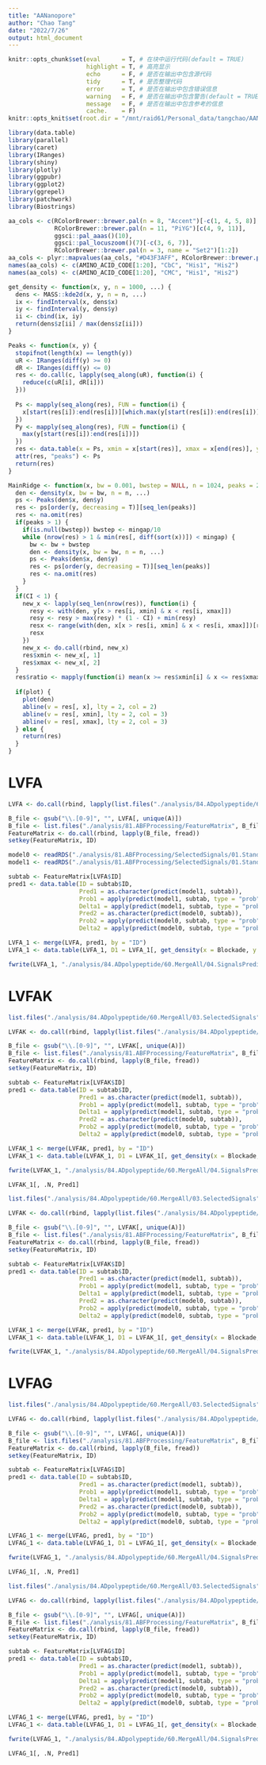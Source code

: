```yaml
---
title: "AANanopore"
author: "Chao Tang"
date: "2022/7/26"
output: html_document
---
```


```r
knitr::opts_chunk$set(eval      = T, # 在块中运行代码(default = TRUE)
                      highlight = T, # 高亮显示
                      echo      = F, # 是否在输出中包含源代码
                      tidy      = T, # 是否整理代码
                      error     = T, # 是否在输出中包含错误信息
                      warning   = F, # 是否在输出中包含警告(default = TRUE)
                      message   = F, # 是否在输出中包含参考的信息
                      cache.    = F)
knitr::opts_knit$set(root.dir = "/mnt/raid61/Personal_data/tangchao/AANanopore")
```

```r
library(data.table)
library(parallel)
library(caret)
library(IRanges)
library(shiny)
library(plotly)
library(ggpubr)
library(ggplot2)
library(ggrepel)
library(patchwork)
library(Biostrings)
```

```r
aa_cols <- c(RColorBrewer::brewer.pal(n = 8, "Accent")[-c(1, 4, 5, 8)], 
             RColorBrewer::brewer.pal(n = 11, "PiYG")[c(4, 9, 11)], 
             ggsci::pal_aaas()(10), 
             ggsci::pal_locuszoom()(7)[-c(3, 6, 7)], 
             RColorBrewer::brewer.pal(n = 3, name = "Set2")[1:2])
aa_cols <- plyr::mapvalues(aa_cols, "#D43F3AFF", RColorBrewer::brewer.pal(n = 8, name = "BrBG")[1])
names(aa_cols) <- c(AMINO_ACID_CODE[1:20], "CbC", "His1", "His2")
names(aa_cols) <- c(AMINO_ACID_CODE[1:20], "CMC", "His1", "His2")
```

```r
get_density <- function(x, y, n = 1000, ...) {
  dens <- MASS::kde2d(x, y, n = n, ...)
  ix <- findInterval(x, dens$x)
  iy <- findInterval(y, dens$y)
  ii <- cbind(ix, iy)
  return(dens$z[ii] / max(dens$z[ii]))
}

Peaks <- function(x, y) {
  stopifnot(length(x) == length(y))
  uR <- IRanges(diff(y) >= 0)
  dR <- IRanges(diff(y) <= 0)
  res <- do.call(c, lapply(seq_along(uR), function(i) {
    reduce(c(uR[i], dR[i]))
  }))
  
  Ps <- mapply(seq_along(res), FUN = function(i) {
    x[start(res[i]):end(res[i])][which.max(y[start(res[i]):end(res[i])])]
  })
  Py <- mapply(seq_along(res), FUN = function(i) {
    max(y[start(res[i]):end(res[i])])
  })
  res <- data.table(x = Ps, xmin = x[start(res)], xmax = x[end(res)], y = Py)
  attr(res, "peaks") <- Ps
  return(res)
}

MainRidge <- function(x, bw = 0.001, bwstep = NULL, n = 1024, peaks = 2, mingap = 0.01, CI = 0.99, plot = T, ...) {
  den <- density(x, bw = bw, n = n, ...)
  ps <- Peaks(den$x, den$y)
  res <- ps[order(y, decreasing = T)][seq_len(peaks)]
  res <- na.omit(res)
  if(peaks > 1) {
    if(is.null(bwstep)) bwstep <- mingap/10
    while (nrow(res) > 1 & min(res[, diff(sort(x))]) < mingap) {
      bw <- bw + bwstep
      den <- density(x, bw = bw, n = n, ...)
      ps <- Peaks(den$x, den$y)
      res <- ps[order(y, decreasing = T)][seq_len(peaks)]
      res <- na.omit(res)
    }
  }
  if(CI < 1) {
    new_x <- lapply(seq_len(nrow(res)), function(i) {
      resy <- with(den, y[x > res[i, xmin] & x < res[i, xmax]])
      resy <- resy > max(resy) * (1 - CI) + min(resy)
      resx <- range(with(den, x[x > res[i, xmin] & x < res[i, xmax]])[resy])
      resx
    })
    new_x <- do.call(rbind, new_x)
    res$xmin <- new_x[, 1]
    res$xmax <- new_x[, 2]
  }
  res$ratio <- mapply(function(i) mean(x >= res$xmin[i] & x <= res$xmax[i]), seq_len(nrow(res)))
  
  if(plot) {
    plot(den)
    abline(v = res[, x], lty = 2, col = 2)
    abline(v = res[, xmin], lty = 2, col = 3)
    abline(v = res[, xmax], lty = 2, col = 3)
  } else {
    return(res)
  }
}
```

# LVFA

```r
LVFA <- do.call(rbind, lapply(list.files("./analysis/84.ADpolypeptide/60.MergeAll/03.SelectedSignals", "LVFA_2", full.names = T), fread))
```

```r
B_file <- gsub("\\.[0-9]", "", LVFA[, unique(A)])
B_file <- list.files("./analysis/81.ABFProcessing/FeatureMatrix", B_file, full.names = T)
FeatureMatrix <- do.call(rbind, lapply(B_file, fread))
setkey(FeatureMatrix, ID)
```

```r
model0 <- readRDS("./analysis/81.ABFProcessing/SelectedSignals/01.StandardAA/06.Modeling/Version2/L1/SubAAs/ModelACDEFGHIKLMNPQRSTVWY/RFmodel.Rds")
model1 <- readRDS("./analysis/81.ABFProcessing/SelectedSignals/01.StandardAA/06.Modeling/Version2/L1/SubAAs/ModelAFGKLV/RFmodel.Rds")
```

```r
subtab <- FeatureMatrix[LVFA$ID]
pred1 <- data.table(ID = subtab$ID, 
                    Pred1 = as.character(predict(model1, subtab)), 
                    Prob1 = apply(predict(model1, subtab, type = "prob"), 1, max), 
                    Delta1 = apply(predict(model1, subtab, type = "prob"), 1, function(x) -diff(head(sort(x, decreasing = T), 2))), 
                    Pred2 = as.character(predict(model0, subtab)), 
                    Prob2 = apply(predict(model0, subtab, type = "prob"), 1, max), 
                    Delta2 = apply(predict(model0, subtab, type = "prob"), 1, function(x) -diff(head(sort(x, decreasing = T), 2))))
```

```r
LVFA_1 <- merge(LVFA, pred1, by = "ID")
LVFA_1 <- data.table(LVFA_1, D1 = LVFA_1[, get_density(x = Blockade, y = log10(DwellTime))])
```

```r
fwrite(LVFA_1, "./analysis/84.ADpolypeptide/60.MergeAll/04.SignalsPrediction/LVFA_prediction.txt", sep = "\t", quote = FALSE)
```

# LVFAK

```r
list.files("./analysis/84.ADpolypeptide/60.MergeAll/03.SelectedSignals", "LVFAK_2")
```

```r
LVFAK <- do.call(rbind, lapply(list.files("./analysis/84.ADpolypeptide/60.MergeAll/03.SelectedSignals", "LVFAK_2", full.names = T), fread))
```

```r
B_file <- gsub("\\.[0-9]", "", LVFAK[, unique(A)])
B_file <- list.files("./analysis/81.ABFProcessing/FeatureMatrix", B_file, full.names = T)
FeatureMatrix <- do.call(rbind, lapply(B_file, fread))
setkey(FeatureMatrix, ID)
```

```r
subtab <- FeatureMatrix[LVFAK$ID]
pred1 <- data.table(ID = subtab$ID, 
                    Pred1 = as.character(predict(model1, subtab)), 
                    Prob1 = apply(predict(model1, subtab, type = "prob"), 1, max), 
                    Delta1 = apply(predict(model1, subtab, type = "prob"), 1, function(x) -diff(head(sort(x, decreasing = T), 2))), 
                    Pred2 = as.character(predict(model0, subtab)), 
                    Prob2 = apply(predict(model0, subtab, type = "prob"), 1, max), 
                    Delta2 = apply(predict(model0, subtab, type = "prob"), 1, function(x) -diff(head(sort(x, decreasing = T), 2))))
```

```r
LVFAK_1 <- merge(LVFAK, pred1, by = "ID")
LVFAK_1 <- data.table(LVFAK_1, D1 = LVFAK_1[, get_density(x = Blockade, y = log10(DwellTime))])
```

```r
fwrite(LVFAK_1, "./analysis/84.ADpolypeptide/60.MergeAll/04.SignalsPrediction/LVFAK_prediction.txt", sep = "\t", quote = FALSE)
```

```r
LVFAK_1[, .N, Pred1]
```




```r
list.files("./analysis/84.ADpolypeptide/60.MergeAll/03.SelectedSignals", "LVFAK_")
```

```r
LVFAK <- do.call(rbind, lapply(list.files("./analysis/84.ADpolypeptide/60.MergeAll/03.SelectedSignals", "LVFAK_euclidean", full.names = T), fread))
```

```r
B_file <- gsub("\\.[0-9]", "", LVFAK[, unique(A)])
B_file <- list.files("./analysis/81.ABFProcessing/FeatureMatrix", B_file, full.names = T)
FeatureMatrix <- do.call(rbind, lapply(B_file, fread))
setkey(FeatureMatrix, ID)
```

```r
subtab <- FeatureMatrix[LVFAK$ID]
pred1 <- data.table(ID = subtab$ID, 
                    Pred1 = as.character(predict(model1, subtab)), 
                    Prob1 = apply(predict(model1, subtab, type = "prob"), 1, max), 
                    Delta1 = apply(predict(model1, subtab, type = "prob"), 1, function(x) -diff(head(sort(x, decreasing = T), 2))), 
                    Pred2 = as.character(predict(model0, subtab)), 
                    Prob2 = apply(predict(model0, subtab, type = "prob"), 1, max), 
                    Delta2 = apply(predict(model0, subtab, type = "prob"), 1, function(x) -diff(head(sort(x, decreasing = T), 2))))
```

```r
LVFAK_1 <- merge(LVFAK, pred1, by = "ID")
LVFAK_1 <- data.table(LVFAK_1, D1 = LVFAK_1[, get_density(x = Blockade, y = log10(DwellTime))])
```

```r
fwrite(LVFAK_1, "./analysis/84.ADpolypeptide/60.MergeAll/04.SignalsPrediction/LVFAK_prediction_merge.txt", sep = "\t", quote = FALSE)
```


# LVFAG

```r
list.files("./analysis/84.ADpolypeptide/60.MergeAll/03.SelectedSignals", "LVFAG_2")
```

```r
LVFAG <- do.call(rbind, lapply(list.files("./analysis/84.ADpolypeptide/60.MergeAll/03.SelectedSignals", "LVFAG_2", full.names = T), fread))
```

```r
B_file <- gsub("\\.[0-9]", "", LVFAG[, unique(A)])
B_file <- list.files("./analysis/81.ABFProcessing/FeatureMatrix", B_file, full.names = T)
FeatureMatrix <- do.call(rbind, lapply(B_file, fread))
setkey(FeatureMatrix, ID)
```

```r
subtab <- FeatureMatrix[LVFAG$ID]
pred1 <- data.table(ID = subtab$ID, 
                    Pred1 = as.character(predict(model1, subtab)), 
                    Prob1 = apply(predict(model1, subtab, type = "prob"), 1, max), 
                    Delta1 = apply(predict(model1, subtab, type = "prob"), 1, function(x) -diff(head(sort(x, decreasing = T), 2))), 
                    Pred2 = as.character(predict(model0, subtab)), 
                    Prob2 = apply(predict(model0, subtab, type = "prob"), 1, max), 
                    Delta2 = apply(predict(model0, subtab, type = "prob"), 1, function(x) -diff(head(sort(x, decreasing = T), 2))))
```

```r
LVFAG_1 <- merge(LVFAG, pred1, by = "ID")
LVFAG_1 <- data.table(LVFAG_1, D1 = LVFAG_1[, get_density(x = Blockade, y = log10(DwellTime))])
```

```r
fwrite(LVFAG_1, "./analysis/84.ADpolypeptide/60.MergeAll/04.SignalsPrediction/LVFAG_prediction.txt", sep = "\t", quote = FALSE)
```

```r
LVFAG_1[, .N, Pred1]
```




```r
list.files("./analysis/84.ADpolypeptide/60.MergeAll/03.SelectedSignals", "LVFAG_")
```

```r
LVFAG <- do.call(rbind, lapply(list.files("./analysis/84.ADpolypeptide/60.MergeAll/03.SelectedSignals", "LVFAG_euclidean", full.names = T), fread))
```

```r
B_file <- gsub("\\.[0-9]", "", LVFAG[, unique(A)])
B_file <- list.files("./analysis/81.ABFProcessing/FeatureMatrix", B_file, full.names = T)
FeatureMatrix <- do.call(rbind, lapply(B_file, fread))
setkey(FeatureMatrix, ID)
```

```r
subtab <- FeatureMatrix[LVFAG$ID]
pred1 <- data.table(ID = subtab$ID, 
                    Pred1 = as.character(predict(model1, subtab)), 
                    Prob1 = apply(predict(model1, subtab, type = "prob"), 1, max), 
                    Delta1 = apply(predict(model1, subtab, type = "prob"), 1, function(x) -diff(head(sort(x, decreasing = T), 2))), 
                    Pred2 = as.character(predict(model0, subtab)), 
                    Prob2 = apply(predict(model0, subtab, type = "prob"), 1, max), 
                    Delta2 = apply(predict(model0, subtab, type = "prob"), 1, function(x) -diff(head(sort(x, decreasing = T), 2))))
```

```r
LVFAG_1 <- merge(LVFAG, pred1, by = "ID")
LVFAG_1 <- data.table(LVFAG_1, D1 = LVFAG_1[, get_density(x = Blockade, y = log10(DwellTime))])
```

```r
fwrite(LVFAG_1, "./analysis/84.ADpolypeptide/60.MergeAll/04.SignalsPrediction/LVFAG_prediction_merge.txt", sep = "\t", quote = FALSE)
```

```r
LVFAG_1[, .N, Pred1]
```